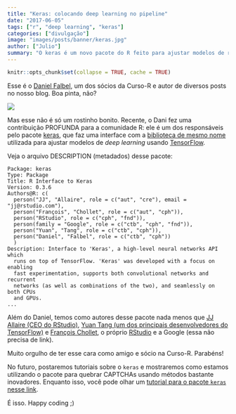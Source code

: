 ```yaml
---
title: "Keras: colocando deep learning no pipeline"
date: "2017-06-05"
tags: ["r", "deep learning", "keras"]
categories: ["divulgação"]
image: "images/posts/banner/keras.jpg"
author: ["Julio"]
summary: "O keras é um novo pacote do R feito para ajustar modelos de redes neurais profundas. Esse é o primeiro de uma série de posts sobre o assunto. Primeiro, vamos falar dos autores desse pacote..."
---
```


```r
knitr::opts_chunk$set(collapse = TRUE, cache = TRUE)
```


Esse é o [Daniel Falbel](http://curso-r.com/author/daniel/), um dos sócios da Curso-R e autor de diversos posts no nosso blog. Boa pinta, não?

![](/images/posts/conteudo/keras/dfalbel.jpg)

Mas esse não é só um rostinho bonito. Recente, o Dani fez uma contribuição PROFUNDA para a comunidade R: ele é um dos responsáveis pelo pacote [keras](https://github.com/rstudio/keras), que faz uma interface com a [biblioteca de mesmo nome](https://keras.io/) utilizada para ajustar modelos de *deep learning* usando [TensorFlow](https://www.tensorflow.org/).

Veja o arquivo DESCRIPTION (metadados) desse pacote:

```
Package: keras
Type: Package
Title: R Interface to Keras
Version: 0.3.6
Authors@R: c(
  person("JJ", "Allaire", role = c("aut", "cre"), email = "jj@rstudio.com"),
  person("François", "Chollet", role = c("aut", "cph")),
  person("RStudio", role = c("cph", "fnd")),
  person(family = "Google", role = c("ctb", "cph", "fnd")),
  person("Yuan", "Tang", role = c("ctb", "cph")),
  person("Daniel", "Falbel", role = c("ctb", "cph"))
  )
Description: Interface to 'Keras', a high-level neural networks API which 
  runs on top of TensorFlow. 'Keras' was developed with a focus on enabling
  fast experimentation, supports both convolutional networks and recurrent
  networks (as well as combinations of the two), and seamlessly on both CPUs
  and GPUs.
...
```

Além do Daniel, temos como autores desse pacote nada menos que [JJ Allaire (CEO do RStudio)](https://en.wikipedia.org/wiki/Joseph_J._Allaire), [Yuan Tang (um dos principais desenvolvedores do TensorFlow)](https://github.com/tensorflow/tensorflow/graphs/contributors) e [François Chollet](http://www.esade.edu/faculty/francois.collet), o próprio [RStudio](https://rstudio.com) e a Google (essa não precisa de link).

Muito orgulho de ter esse cara como amigo e sócio na Curso-R. Parabéns!

No futuro, postaremos tutoriais sobre o `keras` e mostraremos como estamos utilizando o pacote para quebrar CAPTCHAs usando métodos bastante inovadores. Enquanto isso, você pode olhar um [tutorial para o pacote `keras` nesse link](https://rstudio.github.io/keras/).

É isso. Happy coding ;)





















